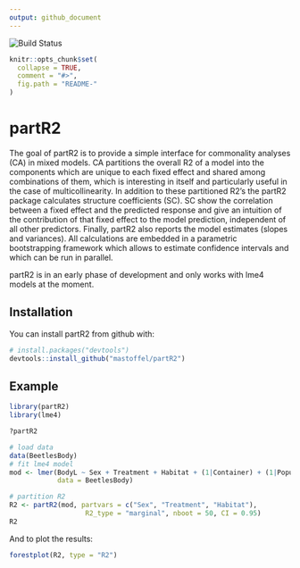 ```yaml
---
output: github_document
---
```


![Build Status](https://travis-ci.org/mastoffel/partR2.svg?branch=master)
<!-- README.md is generated from README.Rmd. Please edit that file -->

```r
knitr::opts_chunk$set(
  collapse = TRUE,
  comment = "#>",
  fig.path = "README-"
)
```

# partR2

The goal of partR2 is to provide a simple interface for commonality analyses (CA) in
mixed models. CA partitions the overall R2 of a model into the components which are unique to
each fixed effect and shared among combinations of them, which is interesting
in itself and particularly useful in the case of multicollinearity. In addition
to these partitioned R2's the partR2 package calculates structure coefficients (SC).
SC show the correlation between a fixed effect and the predicted response 
and give an intuition of the contribution of that fixed effect to the model
prediction, independent of all other predictors. Finally, partR2 also reports
the model estimates (slopes and variances). All calculations are embedded in
a parametric bootstrapping framework which allows to estimate confidence intervals
and which can be run in parallel.

partR2 is in an early phase of development and only works with lme4 models
at the moment.

## Installation

You can install partR2 from github with:

```r
# install.packages("devtools")
devtools::install_github("mastoffel/partR2")
```

## Example

```r
library(partR2)
library(lme4)

?partR2

# load data
data(BeetlesBody)
# fit lme4 model
mod <- lmer(BodyL ~ Sex + Treatment + Habitat + (1|Container) + (1|Population),
            data = BeetlesBody)

# partition R2
R2 <- partR2(mod, partvars = c("Sex", "Treatment", "Habitat"), 
                   R2_type = "marginal", nboot = 50, CI = 0.95)
R2
```

And to plot the results:
```r
forestplot(R2, type = "R2")
```
